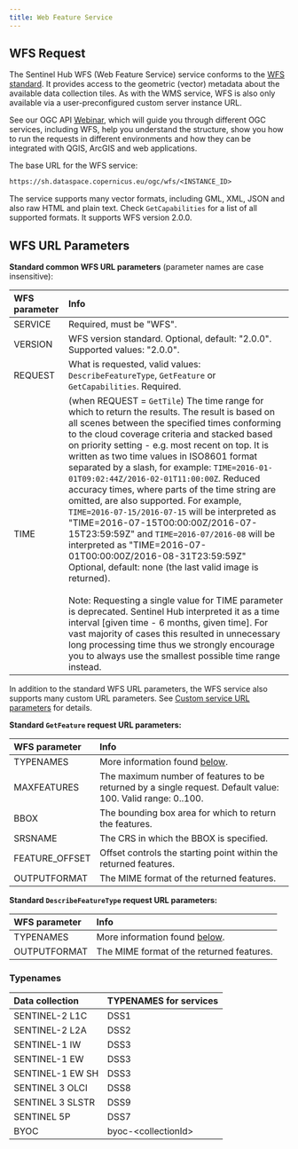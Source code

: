 ```yaml
---
title: Web Feature Service
---
```


## WFS Request

The Sentinel Hub WFS (Web Feature Service) service conforms to the [WFS
standard](https://www.ogc.org/standard/wfs/){target="_blank"}. It
provides access to the geometric (vector) metadata about the available
data collection tiles. As with the WMS service, WFS is also only
available via a user-preconfigured custom server instance URL.

See our OGC API
[Webinar](https://www.youtube.com/watch?v=CBIlTOl2po4){target="_blank"},
which will guide you through different OGC services, including WFS, help
you understand the structure, show you how to run the requests in
different environments and how they can be integrated with QGIS, ArcGIS
and web applications.

The base URL for the WFS service:

``` default
https://sh.dataspace.copernicus.eu/ogc/wfs/<INSTANCE_ID>
```

The service supports many vector formats, including GML, XML, JSON and
also raw HTML and plain text. Check `GetCapabilities` for a list of all
supported formats. It supports WFS version 2.0.0.

## WFS URL Parameters

**Standard common WFS URL parameters** (parameter names are case
insensitive):

  WFS parameter   Info
  --------------- --------------------------------------------------------------------------------------------------------------------------------------------------------------------------------------------------------------------------------------------------------------------------------------------------------------------------------------------------------------------------------------------------------------------------------------------------------------------------------------------------------------------------------------------------------------------------------------------------------------------------------------------------------------------------------------------------------------------------------------------------------------------------------------------------------------------------------------------------------------------------------------------------------------------------------------------------------------------------------------------------------------------------------------------------------------------------------------------------------------------------------------------------
  SERVICE         Required, must be \"WFS\".
  VERSION         WFS version standard. Optional, default: \"2.0.0\". Supported values: \"2.0.0\".
  REQUEST         What is requested, valid values: `DescribeFeatureType`, `GetFeature` or `GetCapabilities`. Required.
  TIME            (when REQUEST = `GetTile`) The time range for which to return the results. The result is based on all scenes between the specified times conforming to the cloud coverage criteria and stacked based on priority setting - e.g. most recent on top. It is written as two time values in ISO8601 format separated by a slash, for example: `TIME=2016-01-01T09:02:44Z/2016-02-01T11:00:00Z`. Reduced accuracy times, where parts of the time string are omitted, are also supported. For example, `TIME=2016-07-15/2016-07-15` will be interpreted as \"TIME=2016-07-15T00:00:00Z/2016-07-15T23:59:59Z\" and `TIME=2016-07/2016-08` will be interpreted as \"TIME=2016-07-01T00:00:00Z/2016-08-31T23:59:59Z\" `<br/>`{=html} Optional, default: none (the last valid image is returned). `<br/>`{=html}`<br/>`{=html} Note: Requesting a single value for TIME parameter is deprecated. Sentinel Hub interpreted it as a time interval \[given time - 6 months, given time\]. For vast majority of cases this resulted in unnecessary long processing time thus we strongly encourage you to always use the smallest possible time range instead.

In addition to the standard WFS URL parameters, the WFS service also
supports many custom URL parameters. See [Custom service URL
parameters](/APIs/SentinelHub/OGC/AdditionalRequestParameters.qmd) for
details.

**Standard `GetFeature` request URL parameters:**

  WFS parameter    Info
  ---------------- -------------------------------------------------------------------------------------------------------------
  TYPENAMES        More information found [below](/APIs/SentinelHub/OGC/WFS.qmd#typenames).
  MAXFEATURES      The maximum number of features to be returned by a single request. Default value: 100. Valid range: 0..100.
  BBOX             The bounding box area for which to return the features.
  SRSNAME          The CRS in which the BBOX is specified.
  FEATURE_OFFSET   Offset controls the starting point within the returned features.
  OUTPUTFORMAT     The MIME format of the returned features.

**Standard `DescribeFeatureType` request URL parameters:**

  WFS parameter   Info
  --------------- --------------------------------------------------------------------------
  TYPENAMES       More information found [below](/APIs/SentinelHub/OGC/WFS.qmd#typenames).
  OUTPUTFORMAT    The MIME format of the returned features.

### Typenames

  Data collection    TYPENAMES for services
  ------------------ -------------------------
  SENTINEL-2 L1C     DSS1
  SENTINEL-2 L2A     DSS2
  SENTINEL-1 IW      DSS3
  SENTINEL-1 EW      DSS3
  SENTINEL-1 EW SH   DSS3
  SENTINEL 3 OLCI    DSS8
  SENTINEL 3 SLSTR   DSS9
  SENTINEL 5P        DSS7
  BYOC               byoc-\<collectionId\>
